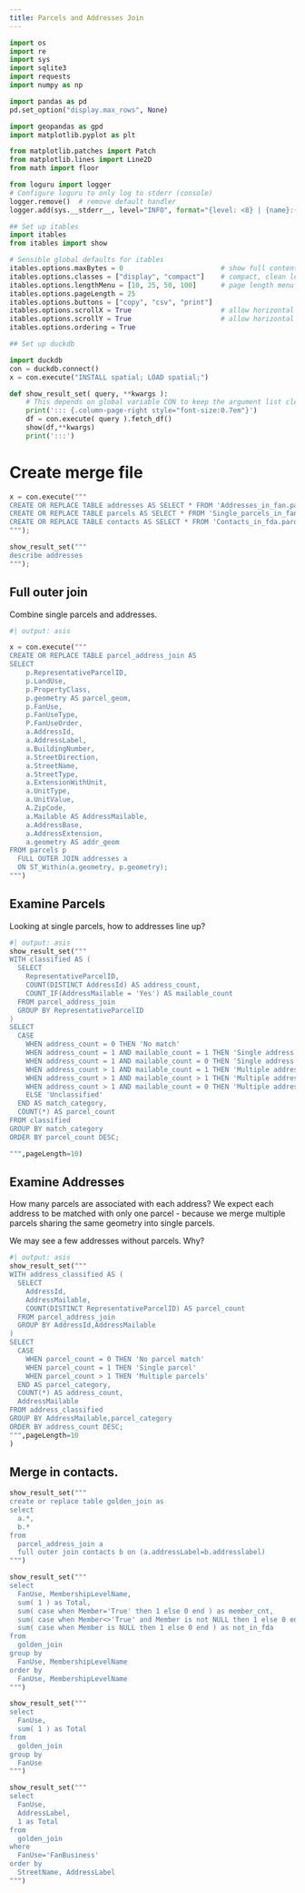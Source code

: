 ```yaml
---
title: Parcels and Addresses Join
---
```


```python
import os
import re
import sys
import sqlite3
import requests
import numpy as np

import pandas as pd
pd.set_option("display.max_rows", None)

import geopandas as gpd
import matplotlib.pyplot as plt

from matplotlib.patches import Patch
from matplotlib.lines import Line2D
from math import floor

from loguru import logger
# Configure loguru to only log to stderr (console)
logger.remove()  # remove default handler
logger.add(sys.__stderr__, level="INFO", format="{level: <8} | {name}:{function}:{line} - {message}" )  # use the original stderr, not Jupyter’s proxy

## Set up itables
import itables
from itables import show

# Sensible global defaults for itables
itables.options.maxBytes = 0                        # show full content in each cell
itables.options.classes = ["display", "compact"]    # compact, clean look
itables.options.lengthMenu = [10, 25, 50, 100]      # page length menu
itables.options.pageLength = 25
itables.options.buttons = ["copy", "csv", "print"]
itables.options.scrollX = True                      # allow horizontal scroll if needed
itables.options.scrollY = True                      # allow horizontal scroll if needed
itables.options.ordering = True

## Set up duckdb

import duckdb
con = duckdb.connect()
x = con.execute("INSTALL spatial; LOAD spatial;")
```

```python
def show_result_set( query, **kwargs ):
    # This depends on global variable CON to keep the argument list clean
    print('::: {.column-page-right style="font-size:0.7em"}')
    df = con.execute( query ).fetch_df()
    show(df,**kwargs)
    print(':::')
```


# Create merge file

```python
x = con.execute("""
CREATE OR REPLACE TABLE addresses AS SELECT * FROM 'Addresses_in_fan.parquet';
CREATE OR REPLACE TABLE parcels AS SELECT * FROM 'Single_parcels_in_fan.parquet';
CREATE OR REPLACE TABLE contacts AS SELECT * FROM 'Contacts_in_fda.parquet';
""");
```

```python
show_result_set("""
describe addresses
""");
```

## Full outer join

Combine single parcels and addresses.

```python
#| output: asis

x = con.execute("""
CREATE OR REPLACE TABLE parcel_address_join AS
SELECT 
    p.RepresentativeParcelID,
    p.LandUse,
    p.PropertyClass,
    p.geometry AS parcel_geom,
    p.FanUse,
    p.FanUseType,
    P.FanUseOrder,
    a.AddressId,
    a.AddressLabel,
    a.BuildingNumber,
    a.StreetDirection,
    a.StreetName,
    a.StreetType,
    a.ExtensionWithUnit,
    a.UnitType,
    a.UnitValue,
    A.ZipCode,
    a.Mailable AS AddressMailable,
    a.AddressBase,
    a.AddressExtension,
    a.geometry AS addr_geom
FROM parcels p
  FULL OUTER JOIN addresses a
  ON ST_Within(a.geometry, p.geometry);
""")
```

## Examine Parcels

Looking at single parcels, how to addresses line up?  

```python
#| output: asis
show_result_set("""
WITH classified AS (
  SELECT 
    RepresentativeParcelID,
    COUNT(DISTINCT AddressId) AS address_count,
    COUNT_IF(AddressMailable = 'Yes') AS mailable_count
  FROM parcel_address_join
  GROUP BY RepresentativeParcelID
)
SELECT
  CASE
    WHEN address_count = 0 THEN 'No match'
    WHEN address_count = 1 AND mailable_count = 1 THEN 'Single address (mailable)'
    WHEN address_count = 1 AND mailable_count = 0 THEN 'Single address (not mailable)'
    WHEN address_count > 1 AND mailable_count = 1 THEN 'Multiple addresses (1 mailable)'
    WHEN address_count > 1 AND mailable_count > 1 THEN 'Multiple addresses (many mailable)'
    WHEN address_count > 1 AND mailable_count = 0 THEN 'Multiple addresses (none mailable)'
    ELSE 'Unclassified'
  END AS match_category,
  COUNT(*) AS parcel_count
FROM classified
GROUP BY match_category
ORDER BY parcel_count DESC;

""",pageLength=10)
```

## Examine Addresses

How many parcels are associated with each address?  We expect each address to be matched
with only one parcel - because we merge multiple parcels sharing the same geometry into single parcels.

We may see a few addresses without parcels.  Why?

```python
#| output: asis
show_result_set("""
WITH address_classified AS (
  SELECT 
    AddressId,
    AddressMailable,
    COUNT(DISTINCT RepresentativeParcelID) AS parcel_count
  FROM parcel_address_join
  GROUP BY AddressId,AddressMailable
)
SELECT
  CASE
    WHEN parcel_count = 0 THEN 'No parcel match'
    WHEN parcel_count = 1 THEN 'Single parcel'
    WHEN parcel_count > 1 THEN 'Multiple parcels'
  END AS parcel_category,
  COUNT(*) AS address_count,
  AddressMailable
FROM address_classified
GROUP BY AddressMailable,parcel_category
ORDER BY address_count DESC;
""",pageLength=10
)
```

## Merge in contacts.

```python
show_result_set("""
create or replace table golden_join as
select
  a.*,
  b.*
from
  parcel_address_join a
  full outer join contacts b on (a.addressLabel=b.addresslabel)
""")
```



```python
show_result_set("""
select 
  FanUse, MembershipLevelName,
  sum( 1 ) as Total,
  sum( case when Member='True' then 1 else 0 end ) as member_cnt,
  sum( case when Member<>'True' and Member is not NULL then 1 else 0 end) as non_member_cnt,
  sum( case when Member is NULL then 1 else 0 end ) as not_in_fda
from
  golden_join
group by
  FanUse, MembershipLevelName
order by
  FanUse, MembershipLevelName
""")
```



```python
show_result_set("""
select 
  FanUse,
  sum( 1 ) as Total
from
  golden_join
group by
  FanUse
""")
```



```python
show_result_set("""
select 
  FanUse,
  AddressLabel,
  1 as Total
from
  golden_join
where
  FanUse='FanBusiness'
order by
  StreetName, AddressLabel
""")
```




